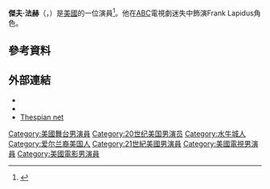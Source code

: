 {{Infobox person
| image = Jeff Fahey.jpg
| imagesize = 270px
| caption = Fahey in 2004
| birthname = Jeffrey David Fahey
| birth_date = {{birth date and age|1952|11|29}}
| birth_place = [[美國|美國]][[奧利安|奧利安]]
| occupation = 演員
| yearsactive = 1982–現在
}}
'''傑夫·法赫'''（{{lang-en|Jeffrey David "Jeff" Fahey}}，{{bd|1952年|11月29日||}}）是[[美國|美國]]的一位演員<ref name="ref1">{{cite news|last=Pergament|first=Alan|title=Jeff Fahey, Hard-Working Lawman|pages=|publisher=''Buffalo News''|date=1995-08-23|url=http://nl.newsbank.com/nl-search/we/Archives?p_product=BN&p_theme=bn&p_action=search&p_maxdocs=200&p_topdoc=1&p_text_direct-0=0EAF98BD2D18F8ED&p_field_direct-0=document_id&p_perpage=10&p_sort=YMD_date:D&s_trackval=GooglePM|accessdate=2007-12-10|archive-date=2018-08-27|archive-url=https://web.archive.org/web/20180827205636/http://nl.newsbank.com/nl-search/we/Archives?p_product=BN&p_theme=bn&p_action=search&p_maxdocs=200&p_topdoc=1&p_text_direct-0=0EAF98BD2D18F8ED&p_field_direct-0=document_id&p_perpage=10&p_sort=YMD_date:D&s_trackval=GooglePM|dead-url=no}}</ref>。他在[[美國廣播公司|ABC]]電視劇迷失中飾演Frank Lapidus角色。

==參考資料==
{{Reflist}}

==外部連結==
{{commons|Jeff Fahey}}
* {{IMDb name|1194}}
* {{amg name|22478}}
* [http://www.thespiannet.com/actors/F/fahey_jeff/index.shtml Thespian net] {{Wayback|url=http://www.thespiannet.com/actors/F/fahey_jeff/index.shtml |date=20201203012540 }}

{{Authority control}}
{{DEFAULTSORT:Fahey, Jeff}}
[[Category:美國舞台男演員|Category:美國舞台男演員]]
[[Category:20世纪美国男演员|Category:20世纪美国男演员]]
[[Category:水牛城人|Category:水牛城人]]
[[Category:爱尔兰裔美国人|Category:爱尔兰裔美国人]]
[[Category:21世紀美國男演員|Category:21世紀美國男演員]]
[[Category:美國電視男演員|Category:美國電視男演員]]
[[Category:美國電影男演員|Category:美國電影男演員]]